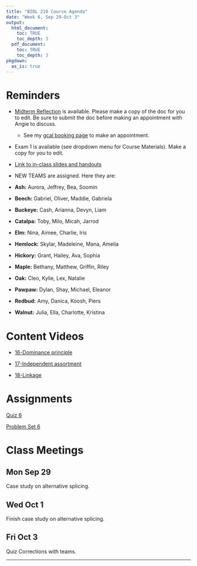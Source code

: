 ```yaml
---
title: "BIOL 210 Course Agenda"
date: "Week 6, Sep 29-Oct 3"
output: 
  html_document:
    toc: TRUE
    toc_depth: 3
  pdf_document:
    toc: TRUE
    toc_depth: 3
pkgdown:
  as_is: true
---
```

# Reminders

* [Midterm Reflection](https://docs.google.com/document/d/1Vvhn4R1gUjuunrFFWENReMvucvyaIbzeEJFK0aUpw4M/edit?usp=drive_link) is available. Please make a copy of the doc for you to edit. Be sure to submit the doc before making an appointment with Angie to discuss.
    * See my [gcal booking page](https://calendar.google.com/calendar/appointments/schedules/AcZssZ13c4kxrNqqz4TVPsSeRau7eRLLSLV9GoeCHlJX0ZvTNkbfOzvVkFwCi0GKK-kbi9ZRFFpTgg4o) to make an appointment.
* Exam 1 is available (see dropdown menu for Course Materials). Make a copy for you to edit.
* [Link to in-class slides and handouts](https://drive.google.com/drive/folders/17Fm-yEXqtlvGJfFaw6WqywIScW_eZ8m_?usp=drive_link)

* NEW TEAMS are assigned. Here they are:


* <b>Ash:</b> Aurora, Jeffrey, Bea, Soomin
* <b>Beech:</b> Gabriel, Oliver, Maddie, Gabriela
* <b>Buckeye:</b> Cash, Arianna, Devyn, Liam
* <b>Catalpa:</b> Toby, Milo, Micah, Jarrod
* <b>Elm:</b>  Nina, Aimee, Charlie, Iris
* <b>Hemlock:</b> Skylar, Madeleine, Mana, Amelia
* <b>Hickory:</b> Grant, Hailey, Ava, Sophia
* <b>Maple:</b> Bethany, Matthew, Griffin, Riley
* <b>Oak:</b> Cleo, Kylie, Lex, Natalie
* <b>Pawpaw:</b> Dylan, Shay, Michael, Eleanor
* <b>Redbud:</b> Amy, Danica, Koosh, Piers
* <b>Walnut:</b> Julia, Ella, Charlotte, Kristina

# Content Videos

* [16-Dominance principle](https://drive.google.com/drive/folders/1xn0bdgGBMCf0MJvxNHW1BvSkR9U9smSV?usp=drive_link)

* [17-Independent assortment](https://drive.google.com/drive/folders/1xqGv2vUAJwJStXo54SmjDI1Y61viy_ly?usp=drive_link)

* [18-Linkage](https://drive.google.com/drive/folders/1Z4s_dBsSBdqrfdeumUCtSz3yI8XpOKwA?usp=drive_link)

# Assignments

[Quiz 6](https://docs.google.com/forms/d/e/1FAIpQLSf5Esb7eB_kXaExmGJXlsoplvHj0tyL9wmsnc_Rv6APmNpZnQ/viewform?usp=sf_link)

[Problem Set 6](ps6.html)

# Class Meetings

## Mon Sep 29

Case study on alternative splicing.

## Wed Oct 1

Finish case study on alternative splicing.

## Fri Oct 3

Quiz Corrections with teams.
<br>

------------------------------------------------------------------------

